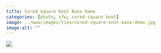 ```yaml
---
title: Cored Square Knot Base Demo
categories: [photo, sfw, cored square knot]
image: ../www/images/ties/cored-square-knot-base-demo.jpg
image-alt: ""
---
```



![](../www/images/ties/cored-square-knot-base-demo.jpg)


